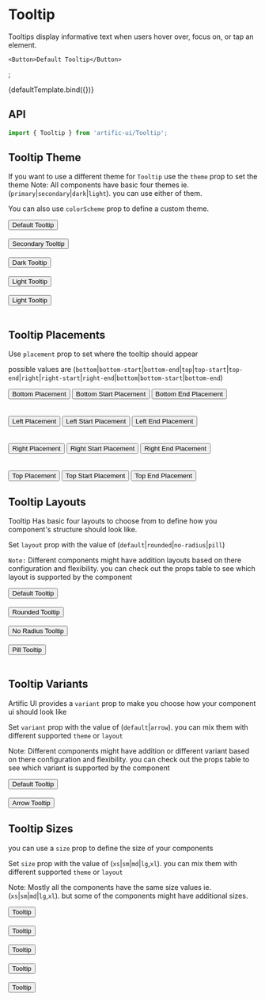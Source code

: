 
<Meta title="Components/Tooltip" component={Tooltip}/>

# Tooltip

Tooltips display informative text when users hover over, focus on, or tap an element.

	<Button>Default Tooltip</Button>
</Tooltip>;

<Canvas>
	<Story name="Default">{defaultTemplate.bind({})}</Story>
</Canvas>

## API

```jsx
import { Tooltip } from 'artific-ui/Tooltip';
```

<ArgsTable story="Default"/>

## Tooltip Theme

If you want to use a different theme for `Tooltip` use the `theme` prop to set the theme
Note: All components have basic four themes ie. (`primary`|`secondary`|`dark`|`light`). you can use either of them.

You can also use `colorScheme` prop to define a custom theme.

<Canvas>
	<Story name="Tooltip Theme">
		<Tooltip title="This is tooltip">
			<Button>Default Tooltip</Button>
		</Tooltip>
		<br/>
		<br/>
		<Tooltip theme="secondary" title="This is tooltip">
			<Button>Secondary Tooltip</Button>
		</Tooltip>
		<br/>
		<br/>
		<Tooltip theme="dark" title="This is tooltip">
			<Button>Dark Tooltip</Button>
		</Tooltip>
		<br/>
		<br/>
		<Tooltip theme="light" title="This is tooltip">
			<Button>Light Tooltip</Button>
		</Tooltip>
		<br/>
		<br/>
		<Tooltip colorScheme={{
			background: 'linear-gradient(45deg, #e736f4, #673ab7)',
			backgroundColor: '#e736f4',
			color: 'white',
		}} title="This is tooltip">
			<Button>Light Tooltip</Button>
		</Tooltip>
		<br/>
		<br/>
	</Story>
</Canvas>


## Tooltip Placements

Use `placement` prop to set where the tooltip should appear

possible values are (`bottom`|`bottom-start`|`bottom-end`|`top`|`top-start`|`top-end`|`right`|`right-start`|`right-end`|`bottom`|`bottom-start`|`bottom-end`)

<Canvas>
	<Story name="Tooltip Placements">
		<Tooltip variant="arrow" placement="bottom" title="Bottom tooltip">
			<Button>Bottom Placement</Button>
		</Tooltip>
		<Tooltip variant="arrow" placement="bottom-start" title="Bottom tooltip">
			<Button>Bottom Start Placement</Button>
		</Tooltip>
		<Tooltip variant="arrow" placement="bottom-end" title="Bottom tooltip">
			<Button>Bottom End Placement</Button>
		</Tooltip>
		<br/>
		<br/>
		<br/>
		<Tooltip variant="arrow" placement="left" title="Left tooltip">
			<Button style={{marginLeft: 100}}>Left Placement</Button>
		</Tooltip>
		<Tooltip variant="arrow" placement="left-start" title="Left tooltip">
			<Button>Left Start Placement</Button>
		</Tooltip>
		<Tooltip variant="arrow" placement="left-end" title="Left tooltip">
			<Button>Left End Placement</Button>
		</Tooltip>
		<br/>
		<br/>
		<br/>
		<Tooltip variant="arrow" placement="right" title="Right tooltip">
			<Button>Right Placement</Button>
		</Tooltip>
		<Tooltip variant="arrow" placement="right-start" title="Right tooltip">
			<Button>Right Start Placement</Button>
		</Tooltip>
		<Tooltip variant="arrow" placement="right-end" title="Right tooltip">
			<Button>Right End Placement</Button>
		</Tooltip>
		<br/>
		<br/>
		<br/>
		<Tooltip variant="arrow" placement="top" title="Top tooltip">
			<Button>Top Placement</Button>
		</Tooltip>
		<Tooltip variant="arrow" placement="top-start" title="Top tooltip">
			<Button>Top Start Placement</Button>
		</Tooltip>
		<Tooltip variant="arrow" placement="top-end" title="Top tooltip">
			<Button>Top End Placement</Button>
		</Tooltip>
	</Story>
</Canvas>

## Tooltip Layouts

Tooltip Has basic four layouts to choose from to define how you component's structure should look like.

Set `layout` prop with the value of (`default`|`rounded`|`no-radius`|`pill`)

`Note:` Different components might have addition layouts based on there configuration and flexibility. you can check out the props table to see which layout is supported by the component

<Canvas>
	<Story name="Tooltip Layouts">
		<Tooltip layout="default" title="This is tooltip">
			<Button>Default Tooltip</Button>
		</Tooltip>
		<br/>
		<br/>
		<Tooltip layout="rounded" title="This is tooltip">
			<Button>Rounded Tooltip</Button>
		</Tooltip>
		<br/>
		<br/>
		<Tooltip layout="no-radius" title="This is tooltip">
			<Button>No Radius Tooltip</Button>
		</Tooltip>
		<br/>
		<br/>
		<Tooltip layout="pill" title="This is tooltip">
			<Button>Pill Tooltip</Button>
		</Tooltip>
		<br/>
		<br/>
	</Story>
</Canvas>

## Tooltip Variants

Artific UI provides a `variant` prop to make you choose how your component ui should look like

Set `variant` prop with the value of (`default`|`arrow`). you can mix them with different supported `theme` or `layout`

Note: Different components might have addition or different variant based on there configuration and flexibility.
you can check out the props table to see which variant is supported by the component

<Canvas>
	<Story name="Tooltip Variants">
		<Tooltip variant="default" title="This is tooltip">
			<Button>Default Tooltip</Button>
		</Tooltip>
		<br/>
		<br/>
		<Tooltip variant="arrow" title="This is tooltip">
			<Button>Arrow Tooltip</Button>
		</Tooltip>
	</Story>
</Canvas>

## Tooltip Sizes

you can use a `size` prop to define the size of your components

Set `size` prop with the value of (`xs`|`sm`|`md`|`lg`,`xl`). you can mix them with different supported `theme` or `layout`

Note: Mostly all the components have the same size values ie.(`xs`|`sm`|`md`|`lg`,`xl`). but some of the components might have additional sizes.

<Canvas>
	<Story name="Tooltip Sizes">
		<Tooltip size="xs" title="This is tooltip">
			<Button>Tooltip</Button>
		</Tooltip>
		<br/>
		<br/>
		<Tooltip size="sm" title="This is tooltip">
			<Button>Tooltip</Button>
		</Tooltip>
		<br/>
		<br/>
		<Tooltip size="md" title="This is tooltip">
			<Button>Tooltip</Button>
		</Tooltip>
		<br/>
		<br/>
		<Tooltip size="lg" title="This is tooltip">
			<Button>Tooltip</Button>
		</Tooltip>
		<br/>
		<br/>
		<Tooltip size="xl" title="This is tooltip">
			<Button>Tooltip</Button>
		</Tooltip>
		<br/>
		<br/>
	</Story>
</Canvas>
